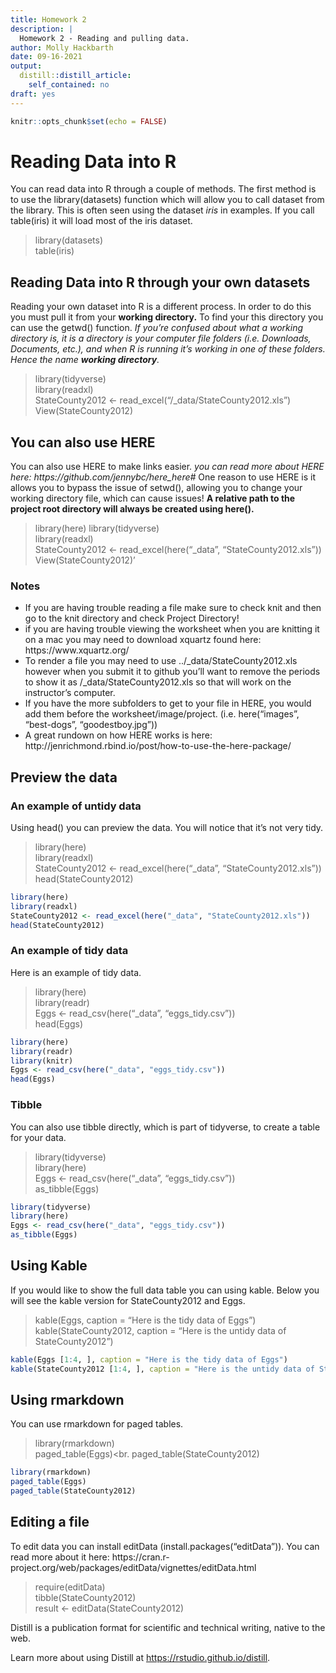 ```yaml
---
title: Homework 2
description: |
  Homework 2 - Reading and pulling data.
author: Molly Hackbarth
date: 09-16-2021
output:
  distill::distill_article:
    self_contained: no
draft: yes
---
```



```r
knitr::opts_chunk$set(echo = FALSE)
```

# Reading Data into R

You can read data into R through a couple of methods. The first method is to use the library(datasets) function which will allow you to call dataset from the library. This is often seen using the dataset *iris* in examples. If you call table(iris) it will load most of the iris dataset.

>library(datasets)<br>
>table(iris)

## Reading Data into R through your own datasets

Reading your own dataset into R is a different process. In order to do this you must pull it from your **working directory.** To find your this directory you can use the getwd() function. *If you're confused about what a working directory is, it is a directory is your computer file folders (i.e. Downloads, Documents, etc.), and when R is running it's working in one of these folders. Hence the name **working directory**.*

>library(tidyverse)<br>
>library(readxl)<br>
>StateCounty2012 <- read_excel("/_data/StateCounty2012.xls")<br>
View(StateCounty2012)

## You can also use HERE

You can also use HERE to make links easier. *you can read more about HERE here: https://github.com/jennybc/here_here#* One reason to use HERE is it allows you to bypass the issue of setwd(), allowing you to change your working directory file, which can cause issues! **A relative path to the project root directory will always be created using here().**

>library(here)
>library(tidyverse) <br>
>library(readxl)<br>
>StateCounty2012 <- read_excel(here("_data", "StateCounty2012.xls"))<br>
>View(StateCounty2012)'

### Notes
- If you are having trouble reading a file make sure to check knit and then go to the knit directory and check Project Directory!
- if you are having trouble viewing the worksheet when you are knitting it on a mac you may need to download xquartz found here: https://www.xquartz.org/
- To render a file you may need to use ../_data/StateCounty2012.xls however when you submit it to github you'll want to remove the periods to show it as /_data/StateCounty2012.xls so that will work on the instructor's computer. 
- If you have the more subfolders to get to your file in HERE, you would add them before the worksheet/image/project. (i.e. here("images", "best-dogs", "goodestboy.jpg"))
- A great rundown on how HERE works is here: http://jenrichmond.rbind.io/post/how-to-use-the-here-package/

## Preview the data

### An example of untidy data

Using head() you can preview the data. You will notice that it's not very tidy.

>library(here)<br>
library(readxl)<br>
StateCounty2012 <- read_excel(here("_data", "StateCounty2012.xls"))<br>
head(StateCounty2012)

```r
library(here)
library(readxl)
StateCounty2012 <- read_excel(here("_data", "StateCounty2012.xls"))
head(StateCounty2012)
```

### An example of tidy data

Here is an example of tidy data.

>library(here)<br>
library(readr)<br>
Eggs <- read_csv(here("_data", "eggs_tidy.csv"))<br>
head(Eggs)

```r
library(here)
library(readr)
library(knitr)
Eggs <- read_csv(here("_data", "eggs_tidy.csv"))
head(Eggs)
```

### Tibble

You can also use tibble directly, which is part of tidyverse, to create a table for your data.

>library(tidyverse)<br>
library(here)<br>
Eggs <- read_csv(here("_data", "eggs_tidy.csv"))<br>
as_tibble(Eggs)

```r
library(tidyverse)
library(here)
Eggs <- read_csv(here("_data", "eggs_tidy.csv"))
as_tibble(Eggs)
```

## Using Kable

If you would like to show the full data table you can using kable. Below you will see the kable version for StateCounty2012 and Eggs. 

>kable(Eggs, caption = "Here is the tidy data of Eggs")<br>
kable(StateCounty2012, caption = "Here is the untidy data of StateCounty2012")

```r
kable(Eggs [1:4, ], caption = "Here is the tidy data of Eggs")
kable(StateCounty2012 [1:4, ], caption = "Here is the untidy data of StateCounty2012")
```

## Using rmarkdown

You can use rmarkdown for paged tables. 

>library(rmarkdown)<br>
paged_table(Eggs)<br.
paged_table(StateCounty2012)

```r
library(rmarkdown)
paged_table(Eggs)
paged_table(StateCounty2012)
```

## Editing a file 

To edit data you can install editData (install.packages("editData")). You can read more about it here: https://cran.r-project.org/web/packages/editData/vignettes/editData.html

>require(editData)<br>
>tibble(StateCounty2012)<br>
>result <- editData(StateCounty2012)


Distill is a publication format for scientific and technical writing, native to the web.

Learn more about using Distill at <https://rstudio.github.io/distill>.


